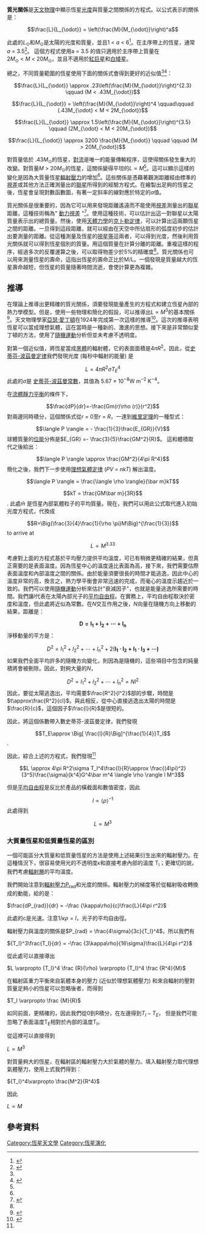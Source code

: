 '''質光關係'''是[[天文物理|天文物理]]中顯示恆星[[光度|光度]]與質量之間關係的方程式。以公式表示的關係是：

:<math>\frac{L}{L_{\odot}} = \left(\frac{M}{M_{\odot}}\right)^a</math>

此處的''L''<sub>⊙</sub>和''M''<sub>⊙</sub>是太陽的光度和質量，並且1 < ''a'' < 6<ref name="evolutionofstars">{{cite book|last=Salaris|first=Maurizio|coauthors=Santi Cassisi|title=Evolution of stars and stellar populations|publisher=John Wiley & Sons|date=2005|pages=138–140|isbn=0470092203|url=http://books.google.com/books?id=r1dNzr8viRYC&lpg=PA138&dq=Mass-Luminosity%20relation&lr=&client=firefox-a&pg=PA138#v=onepage&q=&f=false|access-date=2011-04-16|archive-date=2021-04-27|archive-url=https://web.archive.org/web/20210427180439/https://books.google.com/books?id=r1dNzr8viRYC&lpg=PA138&dq=Mass-Luminosity%20relation&lr=&client=firefox-a&pg=PA138#v=onepage&q=&f=false|dead-url=no}}</ref>。在主序帶上的恆星，通常 ''a'' = 3.5<ref>{{cite web|url=http://hyperphysics.phy-astr.gsu.edu/hbase/Astro/herrus.html#c3|title=Mass-luminosity relationship|publisher=Hyperphysics|accessdate=2009-08-23|archive-date=2019-10-22|archive-url=https://web.archive.org/web/20191022034856/http://hyperphysics.phy-astr.gsu.edu/hbase/Astro/herrus.html#c3|dead-url=no}}</ref>。 這個方程式使用a = 3.5 的值只適用於主序帶上質量在2''M''<sub>⊙</sub> < ''M'' < 20''M''<sub>⊙</sub>，並且不適用於[[紅巨星|紅巨星]]和[[白矮星|白矮星]]。 

總之，不同質量範圍的恆星使用下面的關係式會得到更好的近似值<ref name="evolutionofstars"/><ref name="advanced">{{cite book|last=Duric|first=Nebojsa|title=Advanced astrophysics|publisher=Cambridge University Press|date=2004|pages=19|isbn=9780521525718|url=http://books.google.com/books?id=-ljdYMmI0EIC&lpg=PA19&ots=VdMUIiCdP_&dq=Mass-luminosity%20relation&pg=PA19#v=onepage&q=&f=false|access-date=2011-04-16|archive-date=2021-04-27|archive-url=https://web.archive.org/web/20210427163254/https://books.google.com/books?id=-ljdYMmI0EIC&lpg=PA19&ots=VdMUIiCdP_&dq=Mass-luminosity%20relation&pg=PA19#v=onepage&q=&f=false|dead-url=no}}</ref>： 

:<math>\frac{L}{L_{\odot}} \approx .23\left(\frac{M}{M_{\odot}}\right)^{2.3}   \qquad (M < .43M_{\odot})</math>
:<math>\frac{L}{L_{\odot}} = \left(\frac{M}{M_{\odot}}\right)^4   \qquad\qquad      (.43M_{\odot} < M < 2M_{\odot})</math>
:<math>\frac{L}{L_{\odot}} \approx 1.5\left(\frac{M}{M_{\odot}}\right)^{3.5}   \qquad (2M_{\odot} < M < 20M_{\odot})</math>
:<math>\frac{L}{L_{\odot}} \approx 3200 \frac{M}{M_{\odot}}   \qquad \qquad (M > 20M_{\odot})</math>


對質量低於 .43''M''<sub>⊙</sub>的恆星，[[對流|對流]]是唯一的能量傳輸程序，這使得關係發生重大的改變。對質量''M'' > 20''M''<sub>⊙</sub>的恆星，這關係變得平坦的''L'' ∝ ''M''<ref name="evolutionofstars"/>。這可以顯示這樣的變化是因為大質量恆星[[輻射壓|輻射壓力]]的增加<ref name="evolutionofstars"/>。這些關係是憑藉著觀測距離經由標準的[[視差|視差]]或其他方法正確測量出的[[聯星|聯星]]所得到的經驗方程式。在繪製出足夠的恆星之後，恆星會呈現對數函數圖，有著一定斜率的線對應於特定的''a''值。 

質光關係是很重要的，因為它可以用來發現距離遙遠而不能使用[[視差|視差]]測量出的[[聯星|聯星]]距離，這種技術稱為" [[動力視差|動力視差]] "<ref name="double">{{cite book|last=Mullaney|first=James|title=Double and multiple stars and how to observe them|publisher=Springer|date=2005|isbn=1852337516|url=http://books.google.com/books?id=OM3hozlKt9AC&lpg=PA27&ots=da06NVpIY_&dq=Mass-Luminosity%20relation%20distance%20binary&pg=PA27#v=onepage&q=&f=false|access-date=2011-04-16|archive-date=2014-01-03|archive-url=https://web.archive.org/web/20140103133209/http://books.google.com/books?id=OM3hozlKt9AC&lpg=PA27&ots=da06NVpIY_&dq=Mass-Luminosity%20relation%20distance%20binary&pg=PA27#v=onepage&q=&f=false|dead-url=no}}</ref>。使用這種技術，可以估計出這一對聯星以太陽質量表示出的總質量。然後，使用[[天體力學|天體力學]]的[[克卜勒定律|克卜勒定律]]，可以計算出這兩顆恆星之間的距離。一旦得到這段距離，就可以經由在天空中所佔扇形的弧度初步的估計出要測量的距離。從這種測量及恆星的[[視星等|視星等]]這兩者，可以得到光度，然後利用質光關係就可以得到恆星個別的質量。用這個質量在計算分離的距離。重複這樣的程序，經過多次的反覆運算之後，可以取得物差少於5%的精確度<ref name="double"/>。質光關係也可以用來測量恆星的壽命，這指出恆星的壽命正比於M/L。一個發現是質量越大的恆星壽命越短，但恆星的質量隨著時間流逝，會使計算更為複雜。

== 推導 ==
在理論上推導出更精確的質光關係，須要發現能量產生的方程式和建立恆星內部的熱力學模型。但是，使用一些物理和簡化的假設，可以推導出''L'' ∝ ''M''<sup>3</sup>的基本關係<ref name="physicsofstars">{{cite book|last=Phillips|first=A.C.|title=The Physics of Stars|url=https://archive.org/details/physicsofstars0000phil|publisher=John Wiley & Sons|date=1999|isbn=9780471987987}}</ref>。天文物理學家[[亞瑟·愛丁頓|亞瑟·愛丁頓]]在1924年完成第一次這樣的推導<ref>{{cite book|last=Lecchini|first=Stefano|title=How Dwarfs Became Giants. The Discovery of the Mass-Luminosity Relation|isbn=9783952288269|publisher=Bern Studies in the History and Philosophy of Science|url=http://philoscience.unibe.ch/bern-studies/how-dwarfs-became-giants-the-discovery-of-the-mass-luminosity-relation}}{{dead link|date=十月 2017 |bot=InternetArchiveBot }}</ref>。這次的推導表明恆星可以當成理想氣體，這在當時是一種新的、激進的思想。接下來是非常類似愛丁頓的方法，使用了[[隨機漫步|隨機運動]]分析但並未考慮不透明度。 

對第一個近似值，將恆星當成[[黑體|黑體]]的輻射體，它的表面面積是4''πR''<sup>2</sup>。因此，從[[斯特凡-波茲曼定律|史蒂芬-波茲曼定律]]我們發現光度 (每秒中輻射的能量) 是
:<math>L = 4\pi R^2\sigma T_E^4</math>
此處的''σ''是 [[斯特凡-波茲曼常數|史蒂芬-波茲曼常數]]，其值為 5.67 × 10<sup>−8</sup>W m<sup>−2</sup> K<sup>−4</sup>。 

在[[流體靜力平衡|流體靜力平衡]]的條件下，
:<math>\frac{dP}{dr}=-\frac{Gm(r)\rho (r)}{r^2}</math>
對兩邊同時積分，這個關係式從''r'' = 0至''r'' = ''R''，一達到[[維里定理|維里定理]]的一種型式： 
:<math>\langle P \rangle = - \frac{1}{3}\frac{E_{GR}}{V}</math>
球體質量的[[位能|位能]]分佈是<math>E_{GR} =- \frac{3}{5}\frac{GM^2}{R}</math>。 這和體積取代之後給出：
:<math>\langle P \rangle \approx \frac{GM^2}{4\pi R^4}</math>
簡化之後，我們下一步使用[[理想氣體狀態方程|理想氣體定律]] (''PV'' = ''nkT'') 解出溫度。 
:<math>\langle P \rangle = \frac{\langle \rho \rangle}{\bar m}kT</math>
:<math>kT = \frac{GM\bar m}{3R}</math>. 
此處<math>\bar m</math> 是恆星內部氣體粒子的平均質量。現在，我們可以用此公式取代進入初始光度方程式，代換成
:<math>R=\Big(\frac{3}{4}\frac{1}{\rho \pi}M\Big)^{\frac{1}{3}}</math> to arrive at 
:<math>L \varpropto M^{3.33}</math>

考慮對上面的方程式基於平均壓力提供平均溫度，可已有稍微更精確的結果，但真正需要的是表面溫度。因為恆星中心的溫度遠比表面為高，接下來，我們需要估際表面溫度和內部溫度之間的關係。由於能量須要很長的時間才能逃逸，因此中心的溫度非常的高，換言之，熱力學平衡會非常迅速的完成，而毫心的溫度示趨近於一致的。我們可以使用[[隨機漫步|隨機運動]]分析來估計"衰減因子"，也就是能量逃逸所需要的時間。我們讓<math>l</math>代表在太陽內部光子的[[平均自由程|平均自由程]]。在實務上，平均自由程取決於密度和溫度，但此處將近似為常數。在''N''交互作用之後，''N''向量在隨機方向上移動的結果，距離是： 
:<math>\mathbf{D = l_1 + l_2 + \cdots + l_n}</math>
淨移動量的平方是：
:<math>D^2 = l_1^2 + l_2^2 + \cdots + l_n^2 + 2(\mathbf{l_1\cdot l_2 + l_1\cdot l_3 + \cdots)}</math>
如果我們全面平均許多的隨機方向變化，則因為是隨機的，這些項目中包含的純量積將會被刪除。因此，對夠大量的<math>N</math>，
:<math>D^2 = l_1^2 + l_2^2 + \cdots + l_n^2 = Nl^2</math>
因此，要從太陽逃逸出，平均需要<math>\frac{R^2}{l^2}</math>部的步驟，時間是<math>t\approx\frac{R^2}{cl}</math>。與此相反，從中心直接逃逸出太陽的時間是<math>\frac{R}{c}</math>，這個因子<math>\frac{l}{R}</math>是很短的。 

因此，將這個係數帶入數史蒂芬-波茲曼定律，我們發現
:<math>T_E\approx \Big[ \frac{l}{R}\Big]^{\frac{1}{4}}T_I</math>. 

因此，綜合上述的方程式，我們發現<ref name="physicsofstars"/>
:<math>L \approx 4\pi R^2\sigma T_I^4\frac{l}{R}\approx \frac{(4\pi)^2}{3^5}\frac{\sigma}{k^4}G^4\bar m^4 \langle \rho \rangle l M^3</math>

但是[[平均自由程|平均自由程]]是反比於產品的橫截面和數值密度，因此
:<math>l \varpropto \langle\rho\rangle^{-1}</math>
此處得到
:<math>L \varpropto  M^3</math>


=== 大質量恆星和低質量恆星的區別 ===
一個可能區分大質量和低質量恆星的方法是使用上述結果衍生出來的輻射壓力。在這種情況下，很容易使用光的不透明度<math>\kappa</math>和直接考慮內部的溫度 T<sub>I</sub>；更確切的說，我們考慮[[輻射層|輻射層]]的平均溫度。

我們開始注意到[[輻射壓|輻射壓力]]P<sub>rad</sub>和光度的關係。輻射壓力的梯度等於從輻射吸收轉換成的動能，給的是：

<math>\frac{dP_{rad}}{dr} = -\frac {\kappa\rho}{c}\frac{L}{4\pi r^2}</math>

此處的c是光速。注意<math>1/\kappa\rho = l</math>，光子的平均自由徑。

輻射壓力與溫度的關係是<math>P_{rad} = \frac{4\sigma}{3c}{T_I}^4</math>，所以我們有

<math>{T_I}^3\frac{T_I}{dr} = -\frac {3\kappa\rho}{16\sigma}\frac{L}{4\pi r^2}</math>

從此處可以直接導出 

<math>L \varpropto {T_I}^4 \frac {R}{\rho}  \varpropto {T_I}^4  \frac {R^4}{M}</math>

在輻射區重力平衡來自氣體本身的壓力 (近似於理想氣體壓力) 和來自輻射的壓對質量足夠小的恆星可以忽略後者，而得到

<math>T_I \varpropto \frac {M}{R}</math>

如同前面，更精確的，因此我們從0到R積分，在左邊得到<math>T_I-T_E</math>， 但是我們可能忽略了表面溫度T<sub>E</sub>相對於內部的溫度T<sub>I</sub>。

從這裡可以直接得到 

<math>L \varpropto M^3</math>

對質量夠大的恆星，在輻射區的輻射壓力大於氣體的壓力。填入輻射壓力取代理想氣體壓力，使用上式我們得到：

<math>{T_I}^4\varpropto \frac{M^2}{R^4}</math>

因此

<math>L \varpropto M</math>

==參考資料==
{{reflist}}

[[Category:恆星天文學|Category:恆星天文學]] 
[[Category:恆星演化|Category:恆星演化]]